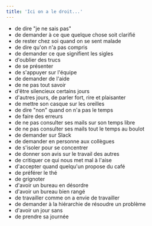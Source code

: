 ```yaml
---
title: 'Ici on a le droit...'
---
```


- de dire "je ne sais pas"
- de demander à ce que quelque chose soit clarifié
- de rester chez soi quand on se sent malade
- de dire qu'on n'a pas compris
- de demander ce que signifient les sigles
- d'oublier des trucs
- de se présenter
- de s'appuyer sur l'équipe
- de demander de l'aide
- de ne pas tout savoir
- d'être silencieux certains jours
- d'autres jours, de parler fort, rire et plaisanter
- de mettre son casque sur les oreilles
- de dire "non" quand on n'a pas le temps
- de faire des erreurs
- de ne pas consulter ses mails sur son temps libre
- de ne pas consulter ses mails tout le temps au boulot
- de demander sur Slack
- de demander en personne aux collègues
- de s'isoler pour se concentrer
- de donner son avis sur le travail des autres
- de critiquer ce qui nous met mal à l'aise
- d'accepter quand quelqu'un propose du café
- de préférer le thé
- de grignoter
- d'avoir un bureau en désordre
- d'avoir un bureau bien rangé
- de travailler comme on a envie de travailler
- de demander à la hiérarchie de résoudre un problème
- d'avoir un jour sans
- de prendre sa journée
